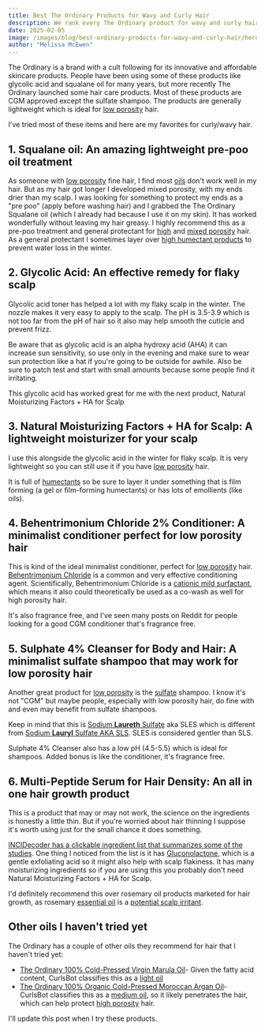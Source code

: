 ```yaml
---
title: Best The Ordinary Products for Wavy and Curly Hair
description: We rank every The Ordinary product for wavy and curly hair, including shampoos, serums, oils, and conditioners.
date: 2025-02-05
image: /images/blog/best-ordinary-products-for-wavy-and-curly-hair/hero.png
author: "Melissa McEwen"
---
```


<Affiliate />

The Ordinary is a brand with a cult following for its innovative and affordable skincare products. People have been using some of these products like glycolic acid and squalane oil for many years, but more recently The Ordinary launched some hair care products. Most of these products are CGM approved except the sulfate shampoo. The products are generally lightweight which is ideal for [low porosity](/porosity/low-porosity) hair.

I've tried most of these items and here are my favorites for curly/wavy hair.

<TableOfContents />

## 1. Squalane oil: An amazing lightweight pre-poo oil treatment

As someone with [low porosity](/porosity/low-porosity) fine hair, I find most [oils](/groups/oils) don't work well in my hair. But as my hair got longer I developed mixed porosity, with my ends drier than my scalp. I was looking for something to protect my ends as a "pre poo" (apply before washing hair) and I grabbed the The Ordinary Squalane oil (which I already had because I use it on my skin). It has worked wonderfully without leaving my hair greasy. I highly recommend this as a pre-poo treatment and general protectant for [high](/porosity/high-porosity) and [mixed porosity](/porosity/mixed-porosity) hair. As a general protectant I sometimes layer over [high humectant products](/groups/humectants) to prevent water loss in the winter.

<BlogProduct
  name="The Ordinary 100% Plant-Derived Squalane"
  subtitle="A lightweight oil that's perfect for pre-poo treatments"
  image="/images/blog/best-ordinary-products-for-wavy-and-curly-hair/squalane.jpeg"
  ingredients="Squalane"
  siliconeFree
  sulfateFree
  cgmApproved
  buyLink="https://theordinary.com/en-us/100-plant-derived-squalane-face-oil-100398.html"
  buyText="The Ordinary"
  amazonLink="https://amzn.to/4aMfaSl"
/>


## 2. Glycolic Acid: An effective remedy for flaky scalp

Glycolic acid toner has helped a lot with my flaky scalp in the winter. The nozzle makes it very easy to apply to the scalp. The pH is  3.5-3.9 which is not too far from the pH of hair so it also may help smooth the cuticle and prevent frizz.

Be aware that as glycolic acid is an alpha hydroxy acid (AHA) it can increase sun sensitivity, so use only in the evening and make sure to wear sun protection like a hat if you're going to be outside for awhile. Also be sure to patch test and start with small amounts because some people find it irritating.

This glycolic acid has worked great for me with the next product, Natural Moisturizing Factors + HA for Scalp


<BlogProduct
  name="The Ordinary Glycolic Acid 7% Exfoliating Toner"
  subtitle="Can be used as a flaky scalp treatment"
  image="/images/blog/best-ordinary-products-for-wavy-and-curly-hair/glycolic.png"
  ingredients="Aqua (Water), Glycolic Acid, Rosa Damascena Flower Water, Centaurea Cyanus Flower Water, Aloe Barbadensis Leaf Water, Propanediol, Glycerin, Triethanolamine, Aminomethyl Propanol, Panax Ginseng Root Extract, Tasmannia Lanceolata Fruit/Leaf Extract, Aspartic Acid, Alanine, Glycine, Serine, Valine, Isoleucine, Proline, Threonine, Histidine, Phenylalanine, Glutamic Acid, Arginine, Pca, Sodium Pca, Sodium Lactate, Fructose, Glucose, Sucrose, Urea, Hexyl Nicotinate, Dextrin, Citric Acid, Polysorbate 20, Gellan Gum, Trisodium Ethylenediamine Disuccinate, Sodium Chloride, Hexylene Glycol, Potassium Sorbate, Sodium Benzoate, 1,2-Hexanediol, Caprylyl Glycol. "
  siliconeFree
  sulfateFree
  cgmApproved
  buyLink="https://theordinary.com/en-us/glycolic-acid-7-exfoliating-toner-100418.html"
  buyText="The Ordinary"
  amazonLink="https://amzn.to/3CMuIJj"
/>

## 3. Natural Moisturizing Factors + HA for Scalp: A lightweight moisturizer for your scalp

I use this alongside the glycolic acid in the winter for flaky scalp. It is very lightweight so you can still use it if you have [low porosity](/porosity/low-porosity) hair.

It is full of [humectants](/groups/humectants) so be sure to layer it under something that is film forming (a gel or film-forming humectants) or has lots of emollients (like oils).

<BlogProduct
  name="The Ordinary Natural Moisturizing Factors + HA for Scalp"
  subtitle="Helps keep the scalp from getting dry without any heavy ingredients"
  image="/images/blog/best-ordinary-products-for-wavy-and-curly-hair/ha.jpeg"
  ingredients="Aqua (Water), Squalane, C12-13 Alkyl Glyceryl Hydrolyzed Hyaluronate, Arginine, Aspartic Acid, Glycine, Alanine, Serine, Valine, Isoleucine, Proline, Threonine, Histidine, Phenylalanine, Glutamic Acid, Glucose, Fructose, Sucrose, PCA, Sodium PCA, Zinc PCA, Magnesium PCA, Manganese PCA, Urea, Sodium Lactate, Lactic Acid, Hexyl Nicotinate, Lauryl Glucoside, Myristyl Glucoside, Polyglyceryl-6 Laurate, Isoceteth-20, Dextrin, Hexylene Glycol, Potassium Sorbate, Phenoxyethanol, Chlorphenesin."
  siliconeFree
  sulfateFree
  cgmApproved
  buyLink="https://theordinary.com/en-us/natural-moisturizing-factors-ha-for-scalp-hair-scalp-treatment-100422.html"
  buyText="The Ordinary"
  amazonLink="https://amzn.to/4hqGzvY"
/>


## 4. Behentrimonium Chloride 2% Conditioner: A minimalist conditioner perfect for low porosity hair

This is kind of the ideal minimalist conditioner, perfect for [low porosity](/porosity/low-porosity) hair. [Behentrimonium Chloride](/groups/surfactants) is a common  and very effective conditioning agent. Scientifically, Behentrimonium Chloride is a [cationic mild surfactant](/groups/surfactants), which means it also could theoretically be used as a co-wash as well for high porosity hair.

It's also fragrance free, and I've seen many posts on Reddit for people looking for a good CGM conditioner that's fragrance free.


<BlogProduct
  name="Behentrimonium Chloride 2% Conditioner"
  subtitle="A minimalist conditioner perfect for low porosity/wavy hair"
  image="/images/blog/best-ordinary-products-for-wavy-and-curly-hair/conditioner.png"
  ingredients="Aqua (Water), Cetearyl Alcohol, Behentrimonium Chloride, Cyamopsis Tetragonoloba (Guar) Gum, Phytic Acid, Phenoxyethanol, Chlorphenesin."
  siliconeFree
  sulfateFree
  cgmApproved
  buyLink="https://theordinary.com/en-us/behentrimonium-chloride-2-conditioner-100409.html"
  buyText="The Ordinary"
  amazonLink="https://amzn.to/4hHQm02"
/>


## 5. Sulphate 4% Cleanser for Body and Hair: A minimalist sulfate shampoo that may work for low porosity hair

Another great product for [low porosity](/porosity/low-porosity) is the [sulfate](/groups/surfactants) shampoo. I know it's not "CGM" but maybe people, especially with low porosity hair, do fine with and even may benefit from sulfate shampoos.

Keep in mind that this is [Sodium **Laureth** Sulfate](/ingredients/sodium-laureth-sulfate) aka SLES which is different from [Sodium **Lauryl** Sulfate AKA SLS](/ingredients/sodium-lauryl-sulfate). SLES is considered gentler than SLS.

Sulphate 4% Cleanser also has a low pH (4.5-5.5) which is ideal for shampoos. Added bonus is like the conditioner, it's fragrance free.

<BlogProduct
  name="Sulphate 4% Cleanser for Body and Hair"
  subtitle="Minimalist sulfate shampoo that may work for low porosity hair"
  image="/images/blog/best-ordinary-products-for-wavy-and-curly-hair/sulfate.png"
  ingredients=" Aqua (Water), Sodium Laureth Sulfate, Polysorbate 20, Xanthan Gum, Tocopherol, Phytic Acid, Trisodium Ethylenediamine Disuccinate, Benzyl Alcohol, Ethylhexylglycerin, Phenoxyethanol, Chlorphenesin. "
  siliconeFree
  buyLink="https://theordinary.com/en-us/4-sulphate-cleanser-for-body-and-hair-shampoo-100399.html"
  buyText="The Ordinary"
  amazonLink="https://amzn.to/3Q8DsMQ"
/>


## 6. Multi-Peptide Serum for Hair Density: An all in one hair growth product

This is a product that may or may not work, the science on the ingredients is honestly a little thin. But if you're worried about hair thinning I suppose it's worth using just for the small chance it does something.

[INCIDecoder has a clickable ingredient list that summarizes some of the studies](https://incidecoder.com/products/the-ordinary-multi-peptide-serum-for-hair-density). One thing I noticed from the list is it has [Gluconolactone](https://incidecoder.com/ingredients/gluconolactone), which is a gentle exfoliating acid so it might also help with scalp flakiness.  It has many moisturizing ingredients so if you are using this you probably don't need Natural Moisturizing Factors + HA for Scalp.

I'd definitely recommend this over rosemary oil products marketed for hair growth, as rosemary [essential oil](/blog/essential-oils-vs-oils-for-hair) is a [potential scalp irritant](https://www.paulaschoice.com/ingredient-dictionary/ingredient-rosemary-oil.html).

<BlogProduct
  name="The Ordinary Multi-Peptide Serum for Hair Density"
  subtitle="An all in one hair growth product"
  image="/images/blog/best-ordinary-products-for-wavy-and-curly-hair/peptide.png"
  ingredients=" Aqua (Water), Propanediol, Butylene Glycol, Glycerin, Caffeine, Biotinoyl Tripeptide-1, Acetyl Tetrapeptide-3, Larix Europaea Wood Extract, Pisum Sativum Extract, Scutellaria Baicalensis Root Extract, Triticum Vulgare Germ Extract, Glycine Soja Germ Extract, Trifolium Pratense Flower Extract, Camellia Sinensis Leaf Extract, Apigenin, Oleanolic Acid, Arginine, Glycine, Calcium Gluconate, Zinc Chloride, Lactic Acid, Gluconolactone, Dextran, Maltodextrin, Hydroxyethylcellulose, Xanthan Gum, Pentylene Glycol, Dimethyl Isosorbide, Polysorbate 20, PPG-26-Buteth-26, PEG-40 Hydrogenated Castor Oil, Trisodium Ethylenediamine Disuccinate, Sodium Metabisulfite, Sodium Benzoate, Phenoxyethanol, Chlorphenesin. "
  siliconeFree
  sulfateFree
  cgmApproved
  buyLink="https://theordinary.com/en-us/multi-peptide-serum-for-hair-density-hair-scalp-treatment-100434.html"
  buyText="The Ordinary"
  amazonLink="https://amzn.to/3CxvRo9"
/>


## Other oils I haven't tried yet

The Ordinary has a couple of other oils they recommend for hair that I haven't tried yet:

- [The Ordinary 100% Cold-Pressed Virgin Marula Oil](https://theordinary.com/en-us/100-cold-pressed-virgin-marula-face-oil-100389.html)- Given the fatty acid content, CurlsBot classifies this as a [light oil](/groups/oils)
- [The Ordinary 100% Organic Cold-Pressed Moroccan Argan Oil](https://theordinary.com/en-us/100-organic-cold-pressed-moroccan-argan-face-oil-100393.html)- CurlsBot classifies this as a [medium oil](/groups/oils), so it likely penetrates the hair, which can help protect [high porosity](/porosity/high-porosity) hair.

I'll update this post when I try these products.
